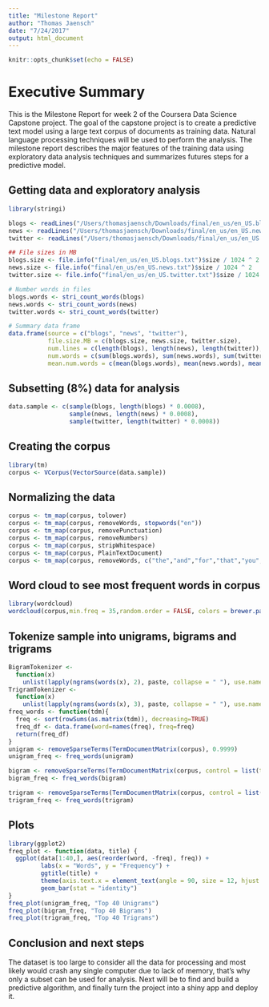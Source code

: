 ```yaml
---
title: "Milestone Report"
author: "Thomas Jaensch"
date: "7/24/2017"
output: html_document
---
```


```r
knitr::opts_chunk$set(echo = FALSE)
```

# Executive Summary

This is the Milestone Report for week 2 of the Coursera Data Science Capstone project. The goal of the capstone project is to create a predictive text model using a large text corpus of documents as training data. Natural language processing techniques will be used to perform the analysis. The milestone report describes the major features of the training data using exploratory data analysis techniques and summarizes futures steps for a predictive model.

## Getting data and exploratory analysis

```r
library(stringi)

blogs <- readLines("/Users/thomasjaensch/Downloads/final/en_us/en_US.blogs.txt", encoding = "UTF-8", skipNul = TRUE)
news <- readLines("/Users/thomasjaensch/Downloads/final/en_us/en_US.news.txt", encoding = "UTF-8", skipNul = TRUE)
twitter <- readLines("/Users/thomasjaensch/Downloads/final/en_us/en_US.twitter.txt", encoding = "UTF-8", skipNul = TRUE)

## File sizes in MB
blogs.size <- file.info("final/en_us/en_US.blogs.txt")$size / 1024 ^ 2
news.size <- file.info("final/en_us/en_US.news.txt")$size / 1024 ^ 2
twitter.size <- file.info("final/en_us/en_US.twitter.txt")$size / 1024 ^ 2

# Number words in files
blogs.words <- stri_count_words(blogs)
news.words <- stri_count_words(news)
twitter.words <- stri_count_words(twitter)

# Summary data frame
data.frame(source = c("blogs", "news", "twitter"),
           file.size.MB = c(blogs.size, news.size, twitter.size),
           num.lines = c(length(blogs), length(news), length(twitter)),
           num.words = c(sum(blogs.words), sum(news.words), sum(twitter.words)),
           mean.num.words = c(mean(blogs.words), mean(news.words), mean(twitter.words)))
```

## Subsetting (8%) data for analysis

```r
data.sample <- c(sample(blogs, length(blogs) * 0.0008),
                 sample(news, length(news) * 0.0008),
                 sample(twitter, length(twitter) * 0.0008))
```

## Creating the corpus

```r
library(tm)
corpus <- VCorpus(VectorSource(data.sample))
```

## Normalizing the data

```r
corpus <- tm_map(corpus, tolower)
corpus <- tm_map(corpus, removeWords, stopwords("en"))
corpus <- tm_map(corpus, removePunctuation)
corpus <- tm_map(corpus, removeNumbers)
corpus <- tm_map(corpus, stripWhitespace)
corpus <- tm_map(corpus, PlainTextDocument)
corpus <- tm_map(corpus, removeWords, c("the","and","for","that","you","with","this","was","but","have"))
```
## Word cloud to see most frequent words in corpus
```r
library(wordcloud)
wordcloud(corpus,min.freq = 35,random.order = FALSE, colors = brewer.pal(8,"Dark2"))
```

## Tokenize sample into unigrams, bigrams and trigrams
```r
BigramTokenizer <-
  function(x)
    unlist(lapply(ngrams(words(x), 2), paste, collapse = " "), use.names = FALSE)
TrigramTokenizer <-
  function(x)
    unlist(lapply(ngrams(words(x), 3), paste, collapse = " "), use.names = FALSE)
freq_words <- function(tdm){
  freq <- sort(rowSums(as.matrix(tdm)), decreasing=TRUE)
  freq_df <- data.frame(word=names(freq), freq=freq)
  return(freq_df)
}
unigram <- removeSparseTerms(TermDocumentMatrix(corpus), 0.9999)
unigram_freq <- freq_words(unigram)

bigram <- removeSparseTerms(TermDocumentMatrix(corpus, control = list(tokenize = BigramTokenizer)), 0.9999)
bigram_freq <- freq_words(bigram)

trigram <- removeSparseTerms(TermDocumentMatrix(corpus, control = list(tokenize = TrigramTokenizer)), 0.9999)
trigram_freq <- freq_words(trigram)
```

## Plots

```r
library(ggplot2)
freq_plot <- function(data, title) {
  ggplot(data[1:40,], aes(reorder(word, -freq), freq)) +
         labs(x = "Words", y = "Frequency") +
         ggtitle(title) +
         theme(axis.text.x = element_text(angle = 90, size = 12, hjust = 1)) +
         geom_bar(stat = "identity")
}
freq_plot(unigram_freq, "Top 40 Unigrams")
freq_plot(bigram_freq, "Top 40 Bigrams")
freq_plot(trigram_freq, "Top 40 Trigrams")
```

## Conclusion and next steps

The dataset is too large to consider all the data for processing and most likely would crash any single computer due to lack of memory, that's why only a subset can be used for analysis. Next will be to find and build a predictive algorithm, and finally turn the project into a shiny app and deploy it.

